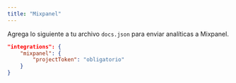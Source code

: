 ```yaml
---
title: "Mixpanel"
---
```


Agrega lo siguiente a tu archivo `docs.json` para enviar analíticas a Mixpanel.

```json Opciones de analítica en docs.json
"integrations": {
    "mixpanel": {
        "projectToken": "obligatorio"
    }
}
```
